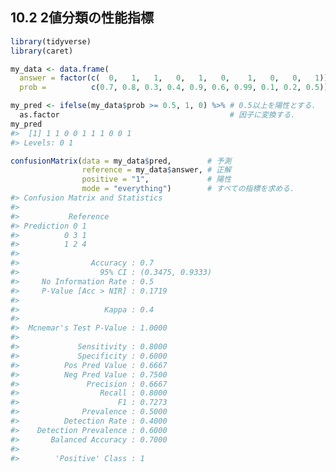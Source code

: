 ## 10.2 2値分類の性能指標

```r
library(tidyverse)
library(caret)

my_data <- data.frame(
  answer = factor(c(  0,   1,   1,   0,   1,   0,    1,   0,   0,   1)), # 正解
  prob =          c(0.7, 0.8, 0.3, 0.4, 0.9, 0.6, 0.99, 0.1, 0.2, 0.5))  # 陽性確率
```

```r
my_pred <- ifelse(my_data$prob >= 0.5, 1, 0) %>% # 0.5以上を陽性とする．
  as.factor                                      # 因子に変換する．
my_pred
#>  [1] 1 1 0 0 1 1 1 0 0 1
#> Levels: 0 1
```

```r
confusionMatrix(data = my_data$pred,        # 予測
                reference = my_data$answer, # 正解
                positive = "1",             # 陽性
                mode = "everything")        # すべての指標を求める．
#> Confusion Matrix and Statistics
#> 
#>           Reference
#> Prediction 0 1
#>          0 3 1
#>          1 2 4
#>                                           
#>                Accuracy : 0.7             
#>                  95% CI : (0.3475, 0.9333)
#>     No Information Rate : 0.5             
#>     P-Value [Acc > NIR] : 0.1719          
#>                                           
#>                   Kappa : 0.4             
#>                                           
#>  Mcnemar's Test P-Value : 1.0000          
#>                                           
#>             Sensitivity : 0.8000          
#>             Specificity : 0.6000          
#>          Pos Pred Value : 0.6667          
#>          Neg Pred Value : 0.7500          
#>               Precision : 0.6667          
#>                  Recall : 0.8000          
#>                      F1 : 0.7273          
#>              Prevalence : 0.5000          
#>          Detection Rate : 0.4000          
#>    Detection Prevalence : 0.6000          
#>       Balanced Accuracy : 0.7000          
#>                                           
#>        'Positive' Class : 1
```

